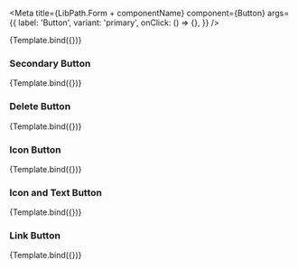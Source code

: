 


<Meta
    title={LibPath.Form + componentName}
    component={Button}
    args={{
        label: 'Button',
        variant: 'primary',
        onClick: () => {},
    }}
/>

<DocsPageHeader
    componentName={componentName}
    componentDescription="This component is used to create a button which the user can click in order to initiate an action."
    addImportantNote={false}
    variant="stable"
/>

<Canvas withToolbar>
    <Story name="Base">{Template.bind({})}</Story>
</Canvas>

<DocsPageBody addStories={true} />

### Secondary Button

<Canvas withToolbar>
    <Story
        name="Secondary Button"
        args={{
            variant: 'secondary',
        }}
    >
        {Template.bind({})}
    </Story>
</Canvas>

### Delete Button

<Canvas withToolbar>
    <Story
        name="Delete Button"
        args={{
            variant: 'delete',
        }}
    >
        {Template.bind({})}
    </Story>
</Canvas>

### Icon Button

<Canvas withToolbar>
    <Story
        name="Icon Button"
        args={{
            variant: 'iconButton',
        }}
    >
        {Template.bind({})}
    </Story>
</Canvas>

### Icon and Text Button

<Canvas withToolbar>
    <Story
        name="Icon and Text Button"
        args={{
            variant: 'iconAndTextButton',
        }}
    >
        {Template.bind({})}
    </Story>
</Canvas>

### Link Button

<Canvas withToolbar>
    <Story
        name="Link Button"
        args={{
            variant: 'link',
        }}
    >
        {Template.bind({})}
    </Story>
</Canvas>
